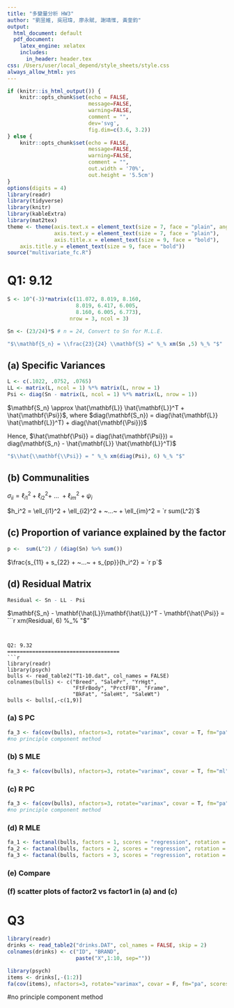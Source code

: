 ```yaml
---
title: "多變量分析 HW3"
author: "劉昱維, 吳冠瑋, 廖永賦, 謝靖惟, 黃奎鈞"
output:
  html_document: default
  pdf_document:
    latex_engine: xelatex
    includes:
      in_header: header.tex
css: /Users/user/local_depend/style_sheets/style.css
always_allow_html: yes
---
```


```r
if (knitr::is_html_output()) {
    knitr::opts_chunk$set(echo = FALSE,
                          message=FALSE,
                          warning=FALSE,
                          comment = "",
                          dev='svg',
                          fig.dim=c(3.6, 3.2))
} else {
    knitr::opts_chunk$set(echo = FALSE,
                          message=FALSE,
                          warning=FALSE,
                          comment = "",
                          out.width = '70%',
                          out.height = '5.5cm')
}
options(digits = 4)
library(readr)
library(tidyverse)
library(knitr)
library(kableExtra)
library(mat2tex)
theme <- theme(axis.text.x = element_text(size = 7, face = "plain", angle = 30),
               axis.text.y = element_text(size = 7, face = "plain"),
               axis.title.x = element_text(size = 9, face = "bold"),
    axis.title.y = element_text(size = 9, face = "bold"))
source("multivariate_fc.R")
```

Q1: 9.12
====================================

```r
S <- 10^(-3)*matrix(c(11.072, 8.019, 8.160,
                      8.019, 6.417, 6.005,
                      8.160, 6.005, 6.773), 
                    nrow = 3, ncol = 3)

Sn <- (23/24)*S # n = 24, Convert to Sn for M.L.E.
```


```r
"$\\mathbf{S_n} = \\frac{23}{24} \\mathbf{S} =" %_% xm(Sn ,5) %_% "$"
```

## (a) Specific Variances

```r
L <- c(.1022, .0752, .0765)
LL <- matrix(L, ncol = 1) %*% matrix(L, nrow = 1)
Psi <- diag(Sn - matrix(L, ncol = 1) %*% matrix(L, nrow = 1))
```

$\mathbf{S_n} \approx \hat{\mathbf{L}} \hat{\mathbf{L}}^T + \hat{\mathbf{\Psi}}$, where $diag(\mathbf{S_n}) = diag(\hat{\mathbf{L}} \hat{\mathbf{L}}^T) + diag(\hat{\mathbf{\Psi}})$

Hence, $\hat{\mathbf{\Psi}} = diag(\hat{\mathbf{\Psi}}) = diag(\mathbf{S_n} - \hat{\mathbf{L}} \hat{\mathbf{L}}^T)$


```r
"$\\hat{\\mathbf{\\Psi}} = " %_% xm(diag(Psi), 6) %_% "$"
```



## (b) Communalities

$\sigma_{ii} = \ell_{i1}^2 + \ell_{i2}^2 + ~...~ + \ell_{im}^2 + \psi_i$

$h_i^2 = \ell_{i1}^2 + \ell_{i2}^2 + ~...~ + \ell_{im}^2 = `r sum(L^2)`$

## (c) Proportion of variance explained by the factor

```r
p <-  sum(L^2) / (diag(Sn) %>% sum())
```

$\frac{s_{11} + s_{22} + ~...~ + s_{pp}}{h_i^2} = `r p`$

## (d) Residual Matrix

```r
Residual <- Sn - LL - Psi 
```

$\mathbf{S_n} - \mathbf{\hat{L}}\mathbf{\hat{L}}^T - \mathbf{\hat{\Psi}} = 
```r
xm(Residual, 6) %_% "$"
```


Q2: 9.32
====================================
```r
library(readr)
library(psych)
bulls <- read_table2("T1-10.dat", col_names = FALSE)
colnames(bulls) <- c("Breed", "SalePr", "YrHgt", 
                     "FtFrBody", "PrctFFB", "Frame",
                     "BkFat", "SaleHt", "SaleWt")
bulls <- bulls[,-c(1,9)]
```

### (a) S PC
```r
fa_3 <- fa(cov(bulls), nfactors=3, rotate="varimax", covar = T, fm="pa", scores="regression")
#no principle component method
```

### (b) S MLE

```r
fa_3 <- fa(cov(bulls), nfactors=3, rotate="varimax", covar = T, fm="ml", scores="regression")
```

### (c) R PC

```r
fa_3 <- fa(cov(bulls), nfactors=3, rotate="varimax", covar = T, fm="pa", scores="regression")
#no principle component method
```


### (d) R MLE
```r
fa_1 <- factanal(bulls, factors = 1, scores = "regression", rotation = "varimax")
fa_2 <- factanal(bulls, factors = 2, scores = "regression", rotation = "varimax")
fa_3 <- factanal(bulls, factors = 3, scores = "regression", rotation = "varimax")
```

### (e) Compare

### (f) scatter plots of factor2 vs factor1 in (a) and (c)


Q3
====================================

```r
library(readr)
drinks <- read_table2("drinks.DAT", col_names = FALSE, skip = 2)
colnames(drinks) <- c("ID", "BRAND",
                      paste("X",1:10, sep=""))
```


```r
library(psych)
items <- drinks[,-(1:2)]
fa(cov(items), nfactors=3, rotate="varimax", covar = F, fm="pa", scores="regression")
```

#no principle component method
